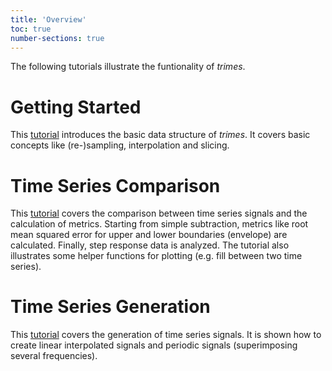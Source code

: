 ```yaml
---
title: 'Overview'
toc: true
number-sections: true
---
```


The following tutorials illustrate the funtionality of *trimes*.

# Getting Started
This [tutorial](getting_started.qmd) introduces the basic data structure of *trimes*. It covers basic concepts like (re-)sampling, interpolation and slicing. 

# Time Series Comparison
This [tutorial](time_series_comparison.qmd) covers the comparison between time series signals and the calculation of metrics. Starting from simple subtraction, metrics like root mean squared error for upper and lower boundaries (envelope) are calculated. Finally, step response data is analyzed. The tutorial also illustrates some helper functions for plotting (e.g. fill between two time series).

# Time Series Generation
This [tutorial](time_series_generation.qmd) covers the generation of time series signals. It is shown how to create linear interpolated signals and periodic signals (superimposing several frequencies).

